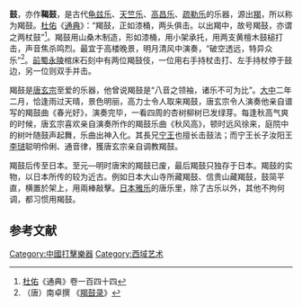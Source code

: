 {{Refimprove|time=2022-05-31T09:40:55+00:00}}
{{Infobox Instrument
|樂器名稱=羯鼓
|樂器別稱=鞨鼓
|樂器圖像=Dunhuang fresco.jpg
|樂器分類=[[打击乐器|打击乐器]]
|音域=
|相關知名演奏家=唐玄宗
|相關樂器=[[小鼓|小鼓]]、[[杖鼓|杖鼓]]
}}
'''{{Ruby|羯|-{zh-cn:jié;zh-tw:ㄐㄧㄝˊ}-}}鼓'''，亦作'''鞨鼓'''，是古代[[龟兹乐|龟兹乐]]、[[天竺乐|天竺乐]]、[[高昌乐|高昌乐]]、[[疏勒乐|疏勒乐]]的乐器，源出[[羯|羯]]，所以称为羯鼓。[[杜佑|杜佑]]《[[通典|通典]]》：“羯鼓，正如漆桶，两头俱击。以出羯中，故号羯鼓，亦谓之两杖鼓”<ref>[[杜佑|杜佑]]《通典》卷一百四十四</ref>。羯鼓用山桑木制造，形如漆桶，用小架承托，用两支黄檀木鼓槌打击，声音焦杀鸣烈。最宜于高楼晚景，明月清风中演奏，“破空透远，特异众乐”<ref>（唐）南卓撰 《[[羯鼓录|羯鼓录]]》</ref>。[[前蜀永陵|前蜀永陵]]棺床石刻中有两位羯鼓伎，一位用右手持杖击打、左手持杖停于鼓边，另一位则双手并击。

羯鼓是[[唐玄宗|唐玄宗]]至爱的乐器，他曾说羯鼓是“八音之领袖，诸乐不可为比”。[[大中_(唐朝)|大中]]二年二月，恰逢雨过天晴，景色明丽，高力士令人取来羯鼓，唐玄宗令人演奏他亲自谱写的羯鼓曲《春光好》，演奏完毕，一看四周的杏树柳树已发绿芽。每逢秋高气爽的时候，唐玄宗喜欢亲自演奏所作的羯鼓乐曲《秋风高》，顿时远风徐来，庭院中的树叶随鼓声起舞，乐曲出神入化。其長兄[[李憲_(寧王)|宁王]]也擅长击鼓法；而宁王长子汝阳王[[李琎|李琎]]聪明伶俐、通音律，獲唐玄宗亲自调教羯鼓。

羯鼓后传至日本。至元—明时唐宋的羯鼓已废，最后羯鼓只独存于日本。羯鼓的实物，以日本所传的较为近古。例如日本大山寺所藏羯鼓、信贵山藏羯鼓，鼓简平直，横置於架上，用兩棒敲擊。[[雅樂_(日本)|日本雅乐]]的唐乐里，除了古乐以外，其他不拘何调，都习惯用羯鼓。

==参考文献==
{{Reflist}}



{{中国民族乐器}}

{{Musical-instruments-stub}}
[[Category:中國打擊樂器|Category:中國打擊樂器]]
[[Category:西域艺术|Category:西域艺术]]